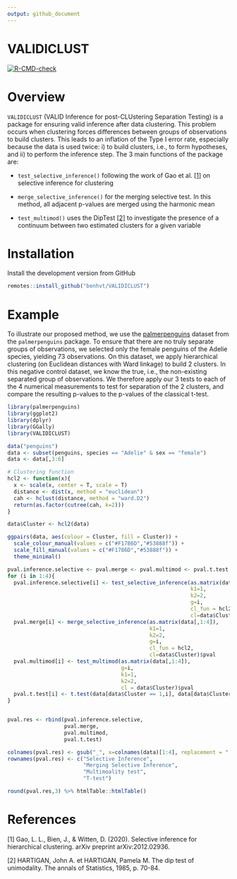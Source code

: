 ```yaml
---
output: github_document
---
```


# VALIDICLUST
  <!-- badges: start -->
  [![R-CMD-check](https://github.com/benhvt/VALIDICLUST/workflows/R-CMD-check/badge.svg)](https://github.com/benhvt/VALIDICLUST/actions)
  <!-- badges: end -->

# Overview 

`VALIDICLUST` (VALID Inference for post-CLUstering Separation Testing) is a package for ensuring valid inference after data clustering. This problem occurs when clustering forces differences between groups of observations to build clusters. This leads to an inflation of the Type I error rate, especially because the data is used twice: i) to build clusters, i.e., to form hypotheses, and ii) to perform the inference step. The 3 main functions of the package are:

* `test_selective_inference()` following the work of Gao et al. [[1]](#1) on selective inference for clustering

* `merge_selective_inference()` for the merging selective test. In this method, all adjacent p-values are merged using the harmonic mean

* `test_multimod()` uses the DipTest [[2]](#2) to investigate the presence of a continuum between two estimated clusters for a given variable

# Installation

Install the development version from GitHub

```r
remotes::install_github("benhvt/VALIDICLUST")
```

# Example 

To illustrate our proposed method, we use the [palmerpenguins](https://allisonhorst.github.io/palmerpenguins/) dataset from the `palmerpenguins` package. To ensure that there are no truly separate groups of observations, we selected only the female penguins of the Adelie species, yielding 73 observations. On this dataset, we apply hierarchical clustering (on Euclidean distances with Ward linkage) to build 2 clusters. In this negative control dataset, we know the true, i.e., the non-existing separated group of observations. We therefore apply our 3 tests to each of the 4 numerical measurements to test for separation of the 2 clusters, and compare the resulting p-values to the p-values of the classical t-test.

```r
library(palmerpenguins)
library(ggplot2)
library(dplyr)
library(GGally)
library(VALIDICLUST)
```

```r
data("penguins")
data <- subset(penguins, species == "Adelie" & sex == "female")
data <- data[,3:6]

# Clustering function 
hcl2 <- function(x){
  x <- scale(x, center = T, scale = T)
  distance <- dist(x, method = "euclidean")
  cah <- hclust(distance, method = "ward.D2")
  return(as.factor(cutree(cah, k=2)))
}

data$Cluster <- hcl2(data)

ggpairs(data, aes(colour = Cluster, fill = Cluster)) + 
  scale_colour_manual(values = c("#F1786D","#53888f")) + 
  scale_fill_manual(values = c("#F1786D","#53888f")) + 
  theme_minimal()

pval.inference.selective <- pval.merge <- pval.multimod <- pval.t.test <- rep(NA, 4)
for (i in 1:4){
  pval.inference.selective[i] <- test_selective_inference(as.matrix(data[,1:4]), 
                                                          k1=1, 
                                                          k2=2, 
                                                          g=i, 
                                                          cl_fun = hcl2, 
                                                          cl=data$Cluster)$pval
  pval.merge[i] <- merge_selective_inference(as.matrix(data[,1:4]),
                                             k1=1, 
                                             k2=2, 
                                             g=i, 
                                             cl_fun = hcl2,
                                             cl=data$Cluster)$pval
  pval.multimod[i] <- test_multimod(as.matrix(data[,1:4]),
                                    g=i,
                                    k1=1, 
                                    k2=2,
                                    cl = data$Cluster)$pval
  pval.t.test[i] <- t.test(data[data$Cluster == 1,i], data[data$Cluster==2, i])$p.value
}


pval.res <- rbind(pval.inference.selective, 
                  pval.merge,
                  pval.multimod,
                  pval.t.test)

colnames(pval.res) <- gsub("_", x=colnames(data)[1:4], replacement = " ")
rownames(pval.res) <- c("Selective Inference",
                        "Merging Selective Inference",
                        "Multimoality test", 
                        "T-test")

round(pval.res,3) %>% htmlTable::htmlTable()
```


# References
<a id="1">[1]</a> 
Gao, L. L., Bien, J., & Witten, D. (2020). Selective inference for hierarchical clustering. arXiv preprint arXiv:2012.02936.

<a id="2">[2]</a>
HARTIGAN, John A. et HARTIGAN, Pamela M. The dip test of unimodality. The annals of Statistics, 1985, p. 70-84.
